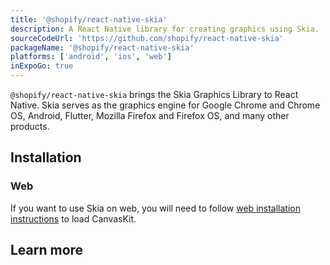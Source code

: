 ```yaml
---
title: '@shopify/react-native-skia'
description: A React Native library for creating graphics using Skia.
sourceCodeUrl: 'https://github.com/shopify/react-native-skia'
packageName: '@shopify/react-native-skia'
platforms: ['android', 'ios', 'web']
inExpoGo: true
---
```




`@shopify/react-native-skia` brings the Skia Graphics Library to React Native. Skia serves as the graphics engine for Google Chrome and Chrome OS, Android, Flutter, Mozilla Firefox and Firefox OS, and many other products.

## Installation

<APIInstallSection href="https://shopify.github.io/react-native-skia/docs/getting-started/installation/" />

### Web

If you want to use Skia on web, you will need to follow [web installation instructions](https://shopify.github.io/react-native-skia/docs/getting-started/web/#expo) to load CanvasKit.

## Learn more

<BoxLink
  title="Visit official documentation"
  description="Get full information on API and its usage."
  Icon={BookOpen02Icon}
  href="https://shopify.github.io/react-native-skia/"
/>
